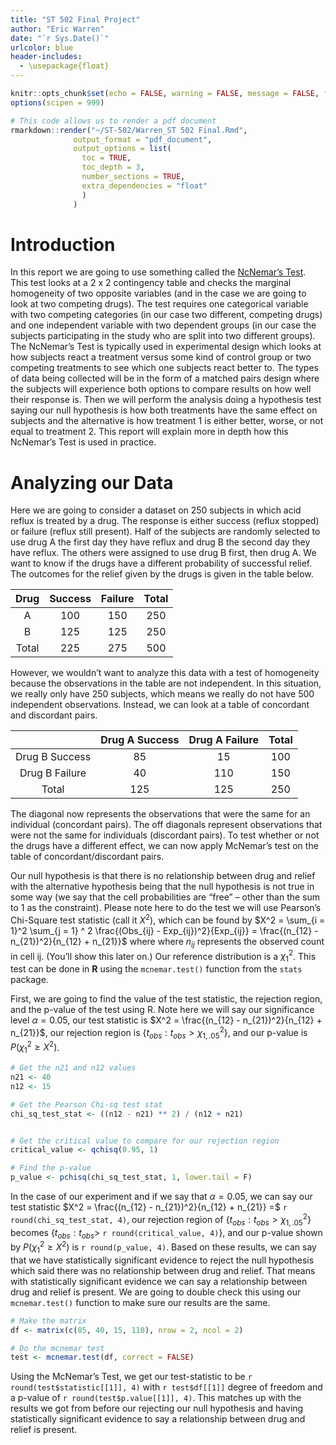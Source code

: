 ```yaml
---
title: "ST 502 Final Project"
author: "Eric Warren"
date: "`r Sys.Date()`"
urlcolor: blue
header-includes:
  - \usepackage{float}
---
```


```r
knitr::opts_chunk$set(echo = FALSE, warning = FALSE, message = FALSE, fig.pos = "H", fig.show = "hold", out.extra = "")
options(scipen = 999)
```

```r
# This code allows us to render a pdf document
rmarkdown::render("~/ST-502/Warren_ST 502 Final.Rmd", 
              output_format = "pdf_document", 
              output_options = list(
                toc = TRUE, 
                toc_depth = 3,
                number_sections = TRUE,
                extra_dependencies = "float"
                )
              )
```

# Introduction

In this report we are going to use something called the [NcNemar's Test](https://www.ncbi.nlm.nih.gov/books/NBK560699/#:~:text=The%20McNemar%20test%20is%20a,variable%20with%20two%20dependent%20groups.). This test looks at a 2 x 2 contingency table and checks the marginal homogeneity of two opposite variables (and in the case we are going to look at two competing drugs). The test requires one categorical variable with two competing categories (in our case two different, competing drugs) and one independent variable with two dependent groups (in our case the subjects participating in the study who are split into two different groups). The NcNemar's Test is typically used in experimental design which looks at how subjects react a treatment versus some kind of control group or two competing treatments to see which one subjects react better to. The types of data being collected will be in the form of a matched pairs design where the subjects will experience both options to compare results on how well their response is. Then we will perform the analysis doing a hypothesis test saying our null hypothesis is how both treatments have the same effect on subjects and the alternative is how treatment 1 is either better, worse, or not equal to treatment 2. This report will explain more in depth how this NcNemar's Test is used in practice.

# Analyzing our Data

Here we are going to consider a dataset on 250 subjects in which acid reflux is treated by a drug. The response is either success (reflux stopped) or failure (reflux still present). Half of the subjects are randomly selected to use drug A the first day they have reflux and drug B the second day they have reflux. The others were assigned to use drug B first, then drug A. We want to know if the drugs have a different probability of successful relief. The outcomes for the relief given by the drugs is given in the table below.

|Drug | Success | Failure | Total | 
|:-----:|:-----:|:-----:|:-----:|
|A | 100 | 150 | 250 |
|B | 125 | 125 | 250 | 
|Total | 225 | 275 | 500 | 

However, we wouldn’t want to analyze this data with a test of homogeneity because the observations in the table are not independent. In this situation, we really only have 250 subjects, which means we really do not have 500 independent observations. Instead, we can look at a table of concordant and discordant pairs.

| | Drug A Success | Drug A Failure | Total | 
|:-----:|:-----:|:-----:|:-----:|
|Drug B Success | 85 | 15 | 100 |
|Drug B Failure | 40 | 110 | 150 | 
|Total | 125 | 125 | 250 |

The diagonal now represents the observations that were the same for an individual (concordant pairs). The off diagonals represent observations that were not the same for individuals (discordant pairs). To test whether or not the drugs have a different effect, we can now apply McNemar’s test on the table of concordant/discordant pairs.

Our null hypothesis is that there is no relationship between drug and relief with the alternative hypothesis being that the null hypothesis is not true in some way (we say that the cell probabilities are "free" -- other than the sum to 1 as the constraint). Please note here to do the test we will use Pearson’s Chi-Square test statistic (call it $X^2$), which can be found by $X^2 = \sum_{i = 1}^2 \sum_{j = 1} ^ 2 \frac{(Obs_{ij} - Exp_{ij})^2}{Exp_{ij}} = \frac{(n_{12} - n_{21})^2}{n_{12} + n_{21}}$ where where $n_{ij}$ represents the observed count in cell ij. (You’ll show this later on.) Our reference distribution is a $\chi_1^2$. This test can be done in **R** using the `mcnemar.test()` function from the `stats` package. 

First, we are going to find the value of the test statistic, the rejection region, and the p-value of the test using R. Note here we will say our significance level $\alpha = 0.05$, our test statistic is $X^2 =  \frac{(n_{12} - n_{21})^2}{n_{12} + n_{21}}$, our rejection region is $\{t_{obs} : t_{obs} > \chi_{1, .05}^2\}$, and our p-value is $P(\chi_1^2 \ge X^2)$.
```r
# Get the n21 and n12 values
n21 <- 40
n12 <- 15

# Get the Pearson Chi-sq test stat
chi_sq_test_stat <- ((n12 - n21) ** 2) / (n12 + n21)


# Get the critical value to compare for our rejection region
critical_value <- qchisq(0.95, 1)

# Find the p-value
p_value <- pchisq(chi_sq_test_stat, 1, lower.tail = F)
```

In the case of our experiment and if we say that $\alpha = 0.05$, we can say our test statistic $X^2 =  \frac{(n_{12} - n_{21})^2}{n_{12} + n_{21}} =$ `r round(chi_sq_test_stat, 4)`, our rejection region of $\{t_{obs} : t_{obs} > \chi_{1, .05}^2\}$ becomes {$t_{obs} : t_{obs} >$ `r round(critical_value, 4)`}, and our p-value shown by $P(\chi_1^2 \ge X^2)$ is `r round(p_value, 4)`. Based on these results, we can say that we have statistically significant evidence to reject the null hypothesis which said there was no relationship between drug and relief. That means with statistically significant evidence we can say a relationship between drug and relief is present. We are going to double check this using our `mcnemar.test()` function to make sure our results are the same.
```r
# Make the matrix
df <- matrix(c(85, 40, 15, 110), nrow = 2, ncol = 2)

# Do the mcnemar test
test <- mcnemar.test(df, correct = FALSE)
```

Using the McNemar's Test, we get our test-statistic to be `r round(test$statistic[[1]], 4)` with `r test$df[[1]]` degree of freedom and a p-value of `r round(test$p.value[[1]], 4)`. This matches up with the results we got from before our rejecting our null hypothesis and having statistically significant evidence to say a relationship between drug and relief is present.